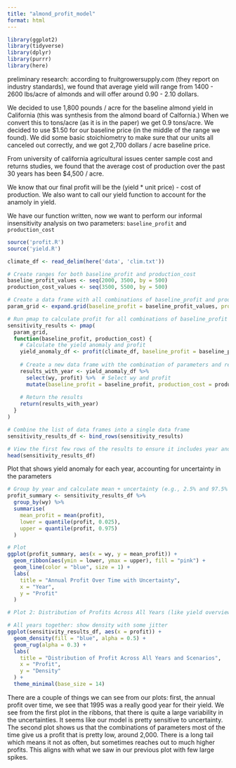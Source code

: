 ```yaml
---
title: "almond_profit_model"
format: html
---
```


```r
library(ggplot2)
library(tidyverse)
library(dplyr)
library(purrr)
library(here)
```

preliminary research:
according to fruitgrowersupply.com (they report on industry standards), we found that average yield will range from 1400 - 2600 lbs/acre of almonds and will offer around 0.90 - 2.10 dollars. 

We decided to use 1,800 pounds / acre for the baseline almond yield in California (this was synthesis from the almond board of Calfornia.) When we convert this to tons/acre (as it is in the paper) we get 0.9 tons/acre. We decided to use $1.50 for our baseline price (in the middle of the range we found). We did some basic stoichiometry to make sure that our units all canceled out correctly, and we got 2,700 dollars / acre baseline price. 

From university of california agricultural issues center sample cost and returns studies, we found that the average cost of production over the past 30 years has been $4,500 / acre. 

We know that our final profit will be the (yield * unit price) - cost of production. We also want to call our yield function to account for the anamoly in yield. 

We have our function written, now we want to perform our informal insensitivity analysis on two parameters: `baseline_profit` and `production_cost`
```r
source('profit.R')
source('yield.R')

climate_df <- read_delim(here('data', 'clim.txt'))
```


```r
# Create ranges for both baseline_profit and production_cost
baseline_profit_values <- seq(2000, 3500, by = 500)
production_cost_values <- seq(3500, 5500, by = 500)

# Create a data frame with all combinations of baseline_profit and production_cost
param_grid <- expand.grid(baseline_profit = baseline_profit_values, production_cost = production_cost_values)

# Run pmap to calculate profit for all combinations of baseline_profit and production_cost and make sure to include year
sensitivity_results <- pmap(
  param_grid,
  function(baseline_profit, production_cost) {
    # Calculate the yield anomaly and profit
    yield_anomaly_df <- profit(climate_df, baseline_profit = baseline_profit, production_cost = production_cost)
    
    # Create a new data frame with the combination of parameters and results, including year
    results_with_year <- yield_anomaly_df %>%
      select(wy, profit) %>%  # Select wy and profit
      mutate(baseline_profit = baseline_profit, production_cost = production_cost)  # Add parameters to the results
    
    # Return the results
    return(results_with_year)
  }
)

# Combine the list of data frames into a single data frame
sensitivity_results_df <- bind_rows(sensitivity_results)

# View the first few rows of the results to ensure it includes year and profit
head(sensitivity_results_df)

```


Plot that shows yield anomaly for each year, accounting for uncertainty in the parameters
```r
# Group by year and calculate mean + uncertainty (e.g., 2.5% and 97.5% quantiles)
profit_summary <- sensitivity_results_df %>%
  group_by(wy) %>%
  summarise(
    mean_profit = mean(profit),
    lower = quantile(profit, 0.025),
    upper = quantile(profit, 0.975)
  )

# Plot
ggplot(profit_summary, aes(x = wy, y = mean_profit)) +
  geom_ribbon(aes(ymin = lower, ymax = upper), fill = "pink") +
  geom_line(color = "blue", size = 1) +
  labs(
    title = "Annual Profit Over Time with Uncertainty",
    x = "Year",
    y = "Profit"
  )
```

```r
# Plot 2: Distribution of Profits Across All Years (like yield overview)

# All years together: show density with some jitter
ggplot(sensitivity_results_df, aes(x = profit)) +
  geom_density(fill = "blue", alpha = 0.5) +
  geom_rug(alpha = 0.3) +
  labs(
    title = "Distribution of Profit Across All Years and Scenarios",
    x = "Profit",
    y = "Density"
  ) +
  theme_minimal(base_size = 14)
```

There are a couple of things we can see from our plots: first, the annual profit over time, we see that 1995 was a really good year for their yield. We see from the first plot in the ribbons, that there is quite a large variability in the uncertainties. It seems like our model is pretty sensitive to uncertainty. The second plot shows us that the combinations of parameters most of the time give us a profit that is pretty low, around 2,000. There is a long tail which means it not as often, but sometimes reaches out to much higher profits. This aligns with what we saw in our previous plot with few large spikes. 

